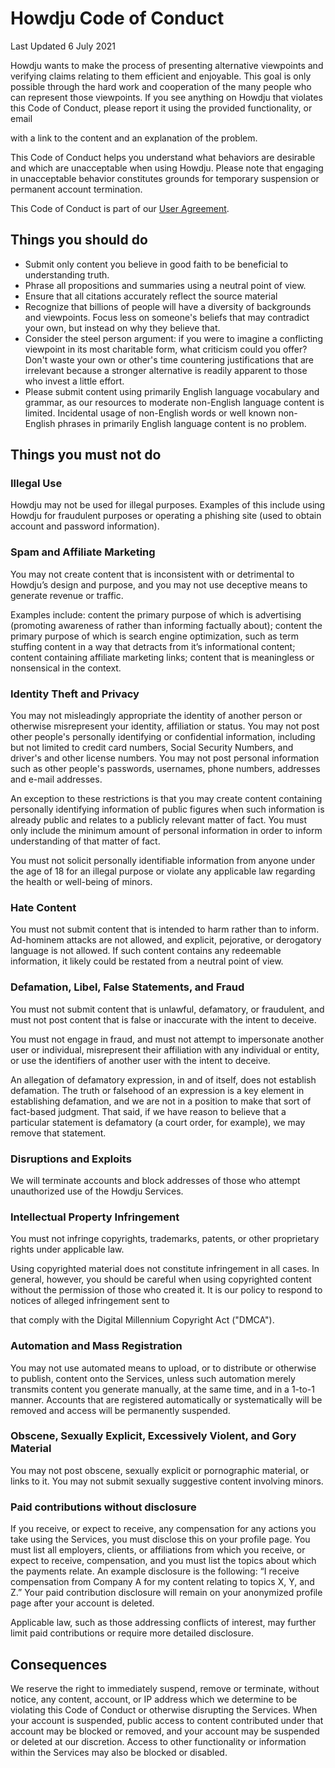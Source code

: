 # Howdju Code of Conduct


Last Updated 6 July 2021

Howdju wants to make the process of presenting alternative viewpoints and verifying claims relating to them efficient and enjoyable. This goal is only possible through the hard work and cooperation of the many people who can represent those viewpoints. If you see anything on Howdju that
violates this Code of Conduct, please report it using the provided functionality, or email

<EmailAddress username='report' /> with a link to the content and an explanation of the problem.

This Code of Conduct helps you understand what behaviors are desirable and which are unacceptable when using Howdju. Please note that engaging in unacceptable behavior constitutes grounds for temporary suspension or permanent account termination.

This Code of Conduct is part of our [User Agreement](/policies/user-agreement).

## Things you should do

- Submit only content you believe in good faith to be beneficial to understanding truth.
- Phrase all propositions and summaries using a neutral point of view.
- Ensure that all citations accurately reflect the source material
- Recognize that billions of people will have a diversity of backgrounds and viewpoints. Focus less on someone's beliefs that may contradict your own, but instead on why they believe that.
- Consider the steel person argument: if you were to imagine a conflicting viewpoint in its most charitable form, what criticism could you offer? Don't waste your own or other's time countering justifications that are irrelevant because a stronger alternative is readily apparent to those who invest a little effort.
- Please submit content using primarily English language vocabulary and grammar, as our resources to moderate non-English language content is limited. Incidental usage of non-English words or well known non-English phrases in primarily English language content is no problem.

## Things you must not do

### Illegal Use

Howdju may not be used for illegal purposes. Examples of this include using Howdju for fraudulent purposes or operating a phishing site (used to obtain account and password information).

### Spam and Affiliate Marketing

You may not create content that is inconsistent with or detrimental to Howdju’s design and purpose, and you may not use deceptive means to generate revenue or traffic.

Examples include: content the primary purpose of which is advertising (promoting awareness of rather than informing factually about); content the primary purpose of which is search engine optimization, such as term stuffing content in a way that detracts from it’s informational content; content containing affiliate marketing links; content that is meaningless or nonsensical in the context.

### Identity Theft and Privacy

You may not misleadingly appropriate the identity of another person or otherwise misrepresent your identity, affiliation or status. You may not post other people's personally identifying or confidential information, including but not limited to credit card numbers, Social Security Numbers, and driver's and other license numbers. You may not post personal information such as other people's passwords, usernames, phone numbers, addresses and e-mail addresses.

An exception to these restrictions is that you may create content containing personally identifying information of public figures when such information is already public and relates to a publicly relevant matter of fact. You must only include the minimum amount of personal information in order to inform understanding of that matter of fact.

You must not solicit personally identifiable information from anyone under the age of 18 for an illegal purpose or violate any applicable law regarding the health or well-being of minors.

### Hate Content

You must not submit content that is intended to harm rather than to inform. Ad-hominem attacks are not allowed, and explicit, pejorative, or derogatory language is not allowed. If such content contains any redeemable information, it likely could be restated from a neutral point of view.

### Defamation, Libel, False Statements, and Fraud

You must not submit content that is unlawful, defamatory, or fraudulent, and must not post content that is false or inaccurate with the intent to deceive.

You must not engage in fraud, and must not attempt to impersonate another user or individual, misrepresent their affiliation with any individual or entity, or use the identifiers of another user with the intent to deceive.

An allegation of defamatory expression, in and of itself, does not establish defamation. The truth or falsehood of an expression is a key element in establishing defamation, and we are not in a position to make that sort of fact-based judgment. That said, if we have reason to believe that a particular statement is defamatory (a court order, for example), we may remove that statement.

### Disruptions and Exploits

We will terminate accounts and block addresses of those who attempt unauthorized use of the Howdju Services.

### Intellectual Property Infringement

You must not infringe copyrights, trademarks, patents, or other proprietary rights under applicable law.

Using copyrighted material does not constitute infringement in all cases. In general, however, you should be careful when using copyrighted content without the permission of those who created it. It is our policy to respond to notices of alleged infringement sent to

<EmailAddress username='legal' /> that
comply with the Digital Millennium Copyright Act ("DMCA").

### Automation and Mass Registration

You may not use automated means to upload, or to distribute or otherwise to publish, content onto the Services, unless such automation merely transmits content you generate manually, at the same time, and in a 1-to-1 manner. Accounts that are registered automatically or systematically will be removed and access will be permanently suspended.

### Obscene, Sexually Explicit, Excessively Violent, and Gory Material

You may not post obscene, sexually explicit or pornographic material, or links to it. You may not submit sexually suggestive content involving minors.

### Paid contributions without disclosure

If you receive, or expect to receive, any compensation for any actions you take using the Services, you must disclose this on your profile page. You must list all employers, clients, or affiliations from which you receive, or expect to receive, compensation, and you must list the topics about which the payments relate. An example disclosure is the following: “I receive compensation from Company A for my content relating to topics X, Y, and Z.” Your paid contribution disclosure will remain on your anonymized profile page after your account is deleted.

Applicable law, such as those addressing conflicts of interest, may further limit paid contributions or require more detailed disclosure.

## Consequences

We reserve the right to immediately suspend, remove or terminate, without notice, any content, account, or IP address which we determine to be violating this Code of Conduct or otherwise disrupting the Services. When your account is suspended, public access to content contributed under that account may be blocked or removed, and your account may be suspended or deleted at our discretion. Access to other functionality or information within the Services may also be blocked or disabled.
